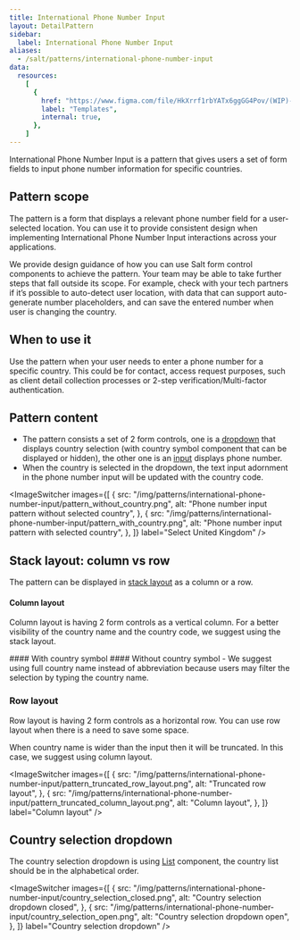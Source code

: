 ```yaml
---
title: International Phone Number Input
layout: DetailPattern
sidebar:
  label: International Phone Number Input
aliases:
  - /salt/patterns/international-phone-number-input
data:
  resources:
    [
      {
        href: "https://www.figma.com/file/HkXrrf1rbYATx6ggGG4Pov/(WIP)-International-Phone-Number?node-id=1356%3A3430&mode=design",
        label: "Templates",
        internal: true,
      },
    ]
---
```


International Phone Number Input is a pattern that gives users a set of form fields to input phone number information for specific countries.

## Pattern scope

The pattern is a form that displays a relevant phone number field for a user-selected location. You can use it to provide consistent design when implementing International Phone Number Input interactions across your applications.

We provide design guidance of how you can use Salt form control components to achieve the pattern. Your team may be able to take further steps that fall outside its scope. For example, check with your tech partners if it’s possible to auto-detect user location, with data that can support auto-generate number placeholders, and can save the entered number when user is changing the country.

## When to use it

Use the pattern when your user needs to enter a phone number for a specific country. This could be for contact, access request purposes, such as client detail collection processes or 2-step verification/Multi-factor authentication.

## Pattern content

- The pattern consists a set of 2 form controls, one is a [dropdown](../components/dropdown) that displays country selection (with country symbol component that can be displayed or hidden), the other one is an [input](../components/input) displays phone number.
- When the country is selected in the dropdown, the text input adornment in the phone number input will be updated with the country code.

<ImageSwitcher
  images={[
    {
      src: "/img/patterns/international-phone-number-input/pattern_without_country.png",
      alt: "Phone number input pattern without selected country",
    },
    {
      src: "/img/patterns/international-phone-number-input/pattern_with_country.png",
      alt: "Phone number input pattern with selected country",
    },
  ]}
  label="Select United Kingdom"
/>

## Stack layout: column vs row

The pattern can be displayed in [stack layout](../components/stack-layout) as a column or a row.

#### Column layout

Column layout is having 2 form controls as a vertical column. For a better visibility of the country name and the country code, we suggest using the stack layout.

<Diagrams>
  <Diagram
    src="/img/patterns/international-phone-number-input/pattern_with_country_symbol.png"
    alt="Phone number input pattern with country symbol"
    contentPosition="top"
  >
    #### With country symbol
  </Diagram>
  <Diagram
    src="/img/patterns/international-phone-number-input/pattern_without_country_symbol.png"
    alt="Phone number input pattern without country symbol"
    contentPosition="top"
  >
    #### Without country symbol
  </Diagram>
</Diagrams>

<ExampleContainer type="positive" customPillText="Best practices">
  - We suggest using full country name instead of abbreviation because users may
  filter the selection by typing the country name.
</ExampleContainer>

### Row layout

Row layout is having 2 form controls as a horizontal row. You can use row layout when there is a need to save some space.

<Diagram
  src="/img/patterns/international-phone-number-input/pattern_row_layout.png"
  alt="Pattern row layout"
  border
/>

When country name is wider than the input then it will be truncated. In this case, we suggest using column layout.

<ImageSwitcher
  images={[
    {
      src: "/img/patterns/international-phone-number-input/pattern_truncated_row_layout.png",
      alt: "Truncated row layout",
    },
    {
      src: "/img/patterns/international-phone-number-input/pattern_truncated_column_layout.png",
      alt: "Column layout",
    },
  ]}
  label="Column layout"
/>

## Country selection dropdown

The country selection dropdown is using [List](../components/list) component, the country list should be in the alphabetical order.

<ImageSwitcher
  images={[
    {
      src: "/img/patterns/international-phone-number-input/country_selection_closed.png",
      alt: "Country selection dropdown closed",
    },
    {
      src: "/img/patterns/international-phone-number-input/country_selection_open.png",
      alt: "Country selection dropdown open",
    },
  ]}
  label="Country selection dropdown"
/>
